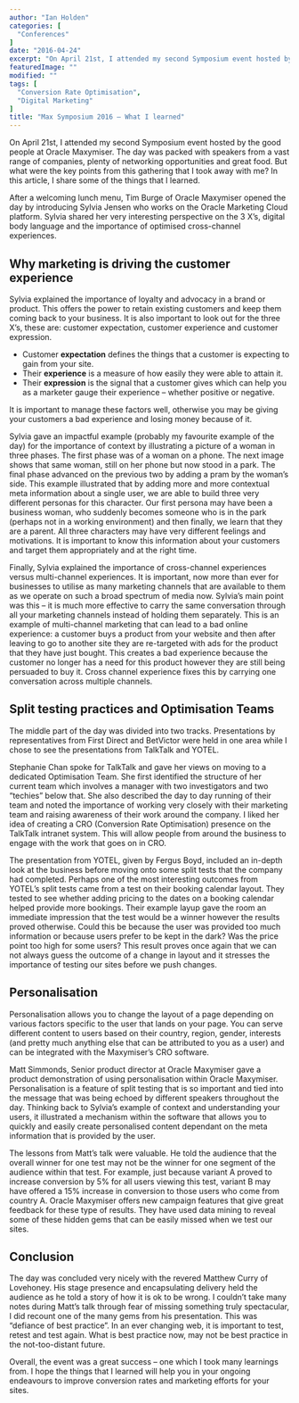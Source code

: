 ```yaml
---
author: "Ian Holden"
categories: [
  "Conferences"
]
date: "2016-04-24"
excerpt: "On April 21st, I attended my second Symposium event hosted by the good people at Oracle Maxymiser. The day was packed with speakers from a vast range of companies, plenty of networking opportunities and great food. But what were the key points from this gathering that I took away with me? In this article, I share some of the things that I learned."
featuredImage: ""
modified: ""
tags: [
  "Conversion Rate Optimisation",
  "Digital Marketing"
]
title: "Max Symposium 2016 – What I learned"
---
```


On April 21st, I attended my second Symposium event hosted by the good people at Oracle Maxymiser. The day was packed with speakers from a vast range of companies, plenty of networking opportunities and great food. But what were the key points from this gathering that I took away with me? In this article, I share some of the things that I learned.

After a welcoming lunch menu, Tim Burge of Oracle Maxymiser opened the day by introducing Sylvia Jensen who works on the Oracle Marketing Cloud platform. Sylvia shared her very interesting perspective on the 3 X’s, digital body language and the importance of optimised cross-channel experiences.

## Why marketing is driving the customer experience

Sylvia explained the importance of loyalty and advocacy in a brand or product. This offers the power to retain existing customers and keep them coming back to your business. It is also important to look out for the three X’s, these are: customer expectation, customer experience and customer expression.

- Customer **expectation** defines the things that a customer is expecting to gain from your site.
- Their **experience** is a measure of how easily they were able to attain it.
- Their **expression** is the signal that a customer gives which can help you as a marketer gauge their experience – whether positive or negative.

It is important to manage these factors well, otherwise you may be giving your customers a bad experience and losing money because of it.

Sylvia gave an impactful example (probably my favourite example of the day) for the importance of context by illustrating a picture of a woman in three phases. The first phase was of a woman on a phone. The next image shows that same woman, still on her phone but now stood in a park. The final phase advanced on the previous two by adding a pram by the woman’s side. This example illustrated that by adding more and more contextual meta information about a single user, we are able to build three very different personas for this character. Our first persona may have been a business woman, who suddenly becomes someone who is in the park (perhaps not in a working environment) and then finally, we learn that they are a parent. All three characters may have very different feelings and motivations. It is important to know this information about your customers and target them appropriately and at the right time.

Finally, Sylvia explained the importance of cross-channel experiences versus multi-channel experiences. It is important, now more than ever for businesses to utilise as many marketing channels that are available to them as we operate on such a broad spectrum of media now. Sylvia’s main point was this – it is much more effective to carry the same conversation through all your marketing channels instead of holding them separately. This is an example of multi-channel marketing that can lead to a bad online experience: a customer buys a product from your website and then after leaving to go to another site they are re-targeted with ads for the product that they have just bought. This creates a bad experience because the customer no longer has a need for this product however they are still being persuaded to buy it. Cross channel experience fixes this by carrying one conversation across multiple channels.

## Split testing practices and Optimisation Teams

The middle part of the day was divided into two tracks. Presentations by representatives from First Direct and BetVictor were held in one area while I chose to see the presentations from TalkTalk and YOTEL.

Stephanie Chan spoke for TalkTalk and gave her views on moving to a dedicated Optimisation Team. She first identified the structure of her current team which involves a manager with two investigators and two “techies” below that. She also described the day to day running of their team and noted the importance of working very closely with their marketing team and raising awareness of their work around the company. I liked her idea of creating a CRO (Conversion Rate Optimisation) presence on the TalkTalk intranet system. This will allow people from around the business to engage with the work that goes on in CRO.

The presentation from YOTEL, given by Fergus Boyd, included an in-depth look at the business before moving onto some split tests that the company had completed. Perhaps one of the most interesting outcomes from YOTEL’s split tests came from a test on their booking calendar layout. They tested to see whether adding pricing to the dates on a booking calendar helped provide more bookings. Their example layup gave the room an immediate impression that the test would be a winner however the results proved otherwise. Could this be because the user was provided too much information or because users prefer to be kept in the dark? Was the price point too high for some users? This result proves once again that we can not always guess the outcome of a change in layout and it stresses the importance of testing our sites before we push changes.

## Personalisation

Personalisation allows you to change the layout of a page depending on various factors specific to the user that lands on your page. You can serve different content to users based on their country, region, gender, interests (and pretty much anything else that can be attributed to you as a user) and can be integrated with the Maxymiser’s CRO software.

Matt Simmonds, Senior product director at Oracle Maxymiser gave a product demonstration of using personalisation within Oracle Maxymiser. Personalisation is a feature of split testing that is so important and tied into the message that was being echoed by different speakers throughout the day. Thinking back to Sylvia’s example of context and understanding your users, it illustrated a mechanism within the software that allows you to quickly and easily create personalised content dependant on the meta information that is provided by the user.

The lessons from Matt’s talk were valuable. He told the audience that the overall winner for one test may not be the winner for one segment of the audience within that test. For example, just because variant A proved to increase conversion by 5% for all users viewing this test, variant B may have offered a 15% increase in conversion to those users who come from country A. Oracle Maxymiser offers new campaign features that give great feedback for these type of results. They have used data mining to reveal some of these hidden gems that can be easily missed when we test our sites.

## Conclusion

The day was concluded very nicely with the revered Matthew Curry of Lovehoney. His stage presence and encapsulating delivery held the audience as he told a story of how it is ok to be wrong. I couldn’t take many notes during Matt’s talk through fear of missing something truly spectacular, I did recount one of the many gems from his presentation. This was “defiance of best practice”. In an ever changing web, it is important to test, retest and test again. What is best practice now, may not be best practice in the not-too-distant future.

Overall, the event was a great success – one which I took many learnings from. I hope the things that I learned will help you in your ongoing endeavours to improve conversion rates and marketing efforts for your sites.